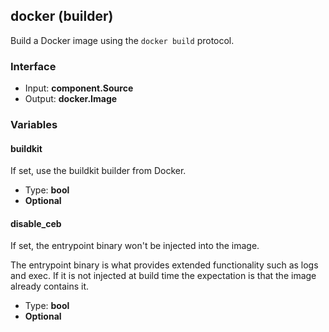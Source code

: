 ## docker (builder)

Build a Docker image using the `docker build` protocol.

### Interface

- Input: **component.Source**
- Output: **docker.Image**

### Variables

#### buildkit

If set, use the buildkit builder from Docker.

- Type: **bool**
- **Optional**

#### disable_ceb

If set, the entrypoint binary won't be injected into the image.

The entrypoint binary is what provides extended functionality such as logs and exec. If it is not injected at build time the expectation is that the image already contains it.

- Type: **bool**
- **Optional**
